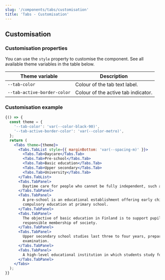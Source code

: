 ```yaml
---
slug: '/components/tabs/customisation'
title: 'Tabs - Customisation'
---
```





## Customisation

### Customisation properties
You can use the `style` property to customise the component. See all available theme variables in the table below.

| Theme variable                        | Description                                 |
| ------------------------------------- | ------------------------------------------- |
| `--tab-color`                         | Colour of the tab text label.               |
| `--tab-active-border-color`           | Colour of the active tab indicator.         |

### Customisation example
<Playground>


```jsx
{() => {
  const theme = {
    '--tab-color': 'var(--color-black-90)',
    '--tab-active-border-color': 'var(--color-metro)',
  };
  return (
    <Tabs theme={theme}>
      <Tabs.TabList style={{ marginBottom: 'var(--spacing-m)' }}>
        <Tabs.Tab>Daycare</Tabs.Tab>
        <Tabs.Tab>Pre-school</Tabs.Tab>
        <Tabs.Tab>Basic education</Tabs.Tab>
        <Tabs.Tab>Upper secondary</Tabs.Tab>
        <Tabs.Tab>University</Tabs.Tab>
      </Tabs.TabList>
      <Tabs.TabPanel>
        Daytime care for people who cannot be fully independent, such as children or elderly people.
      </Tabs.TabPanel>
      <Tabs.TabPanel>
        A pre-school is an educational establishment offering early childhood education to children before they begin
        compulsory education at primary school.
      </Tabs.TabPanel>
      <Tabs.TabPanel>
        The objective of basic education in Finland is to support pupils&#39; growth towards humanity and ethically
        responsible membership of society.
      </Tabs.TabPanel>
      <Tabs.TabPanel>
        Upper secondary school studies last three to four years, preparing the students for the matriculation
        examination.
      </Tabs.TabPanel>
      <Tabs.TabPanel>
        A high-level educational institution in which students study for degrees and academic research is done.
      </Tabs.TabPanel>
    </Tabs>
  );
}}
```


</Playground>
